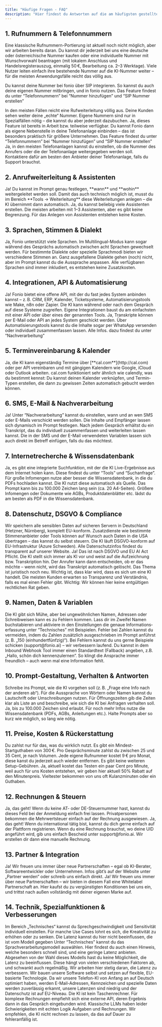 ```yaml
---
title: "Häufige Fragen - FAQ"
description: "Hier findest du Antworten auf die am häufigsten gestellten Fragen. Du findest die Antwort zu deiner Frage nicht? Schreibe und gerne an support@fonio.ai"
---
```


## 1. Rufnummern & Telefonnummern

<Accordion title="Kann ich meine eigene Telefonnummer mitnehmen oder eigene (deutsche oder österreichische) Nummern kaufen?">
Eine klassische Rufnummern-Portierung ist aktuell noch nicht möglich, aber wir arbeiten bereits daran. Du kannst dir jederzeit bei uns eine deutsche oder österreichische Nummer kaufen oder eine individuelle Nummer mit Wunschvorwahl beantragen (mit lokalem Anschluss und Handelsregisterauszug, einmalig 50 €, Bearbeitung ca. 2–3 Werktage). Viele Nutzer leiten einfach ihre bestehende Nummer auf die KI-Nummer weiter – für die meisten Anwendungsfälle reicht das völlig aus.

Du kannst deine Nummer bei fonio über SIP integrieren. So kannst du auch deine eigenen Nummer mitbringen, und in fonio nutzen. Das Feature findest du unter “Telefonnummern” bei “Nummer hinzufügen” und “SIP Nummer erstellen”
</Accordion>

<Accordion title="Brauche ich eine eigene Nummer, oder reicht die Weiterleitung?">
In den meisten Fällen reicht eine Rufweiterleitung völlig aus. Deine Kunden sehen weiter deine „echte“ Nummer. Eigene Nummern sind nur in Spezialfällen nötig – die kannst du aber jederzeit dazubuchen.
</Accordion>

<Accordion title="Kann ich lokale Rufnummern in meine Telefonanlage integrieren (z. B. via SIP-Trunk)?">
Ja, dieses Feature ist bereits in Arbeit bzw. teilweise verfügbar. Du kannst Fonio dann als eigene Nebenstelle in deine Telefonanlage einbinden – das ist besonders praktisch für größere Unternehmen. Das Feature findest du unter “Telefonnummern” bei “Nummer hinzufügen” und “SIP Nummer erstellen”
</Accordion>

<Accordion title="Kann ich die angezeigte Rufnummer bei einer Weiterleitung steuern?">
Ja, in den meisten Telefonanlagen kannst du einstellen, ob die Nummer des Anrufers oder die der Telefonanlage weitergegeben werden soll. Kontaktiere dafür am besten den Anbieter deiner Telefonanlage, falls du Support brauchst.
</Accordion>

## 2. Anrufweiterleitung & Assistenten

<Accordion title="Kann die KI Anrufe weiterleiten?">
Ja! Du kannst im Prompt genau festlegen, **wann** und **wohin** weitergeleitet werden soll. Damit das auch technisch möglich ist, musst du im Bereich **Tools → Weiterleitung** diese Weiterleitungen anlegen – die KI übernimmt dann automatisch.
</Accordion>

<Accordion title="Kann ich mehrere Assistenten anlegen?">
Ja, du kannst beliebig viele Assistenten erstellen. Die meisten arbeiten mit 1–3 Assistenten, aber es gibt keine Begrenzung. Für das Anlegen von Assistenten entstehen keine Kosten.
</Accordion>

## 3. Sprachen, Stimmen & Dialekt

<Accordion title="Kann die KI mehrere Sprachen oder auch Dialekt sprechen?">
Ja, Fonio unterstützt viele Sprachen. Im Multilingual-Modus kann sogar während des Gesprächs automatisch zwischen acht Sprachen gewechselt werden. Für bestimmte Dialekte oder spezielle Sprachmodi bieten wir verschiedene Stimmen an. Ganz ausgefallene Dialekte gehen (noch) nicht, aber im Prompt kannst du die Aussprache anpassen.
</Accordion>

<Accordion title="Was kostet es, wenn die KI zusätzliche Sprachen oder Stimmen nutzt?">
Alle verfügbaren Sprachen sind immer inkludiert, es entstehen keine Zusatzkosten.
</Accordion>

## 4. Integrationen, API & Automatisierung

<Accordion title="Kann ich Fonio mit anderen Systemen wie CRM, Online-Shops oder Tools verbinden? Kann die KI auf APIs zugreifen?">
Ja! Fonio bietet eine offene API, mit der du fast jedes System anbinden kannst – z. B. CRM, ERP, Kalender, Ticketsysteme, Automatisierungstools wie Make, n8n oder Zapier. Die KI kann während oder nach dem Gespräch auf diese Systeme zugreifen. Eigene Integrationen baust du am einfachsten mit einer API oder über eines der genannten Tools.
</Accordion>

<Accordion title="Können Transkripte automatisch an andere Systeme geschickt werden (z. B. per E-Mail, API oder WhatsApp)?">
Ja, Transkripte können per E-Mail oder API an jedes System geschickt werden. Über Automatisierungstools kannst du die Inhalte sogar per WhatsApp versenden oder individuell zusammenfassen lassen. Alle Infos. dazu findest du unter “Nachverarbeitung”
</Accordion>

## 5. Terminvereinbarung & Kalender

<Accordion title="Kann die KI Termine buchen oder auf Kalender zugreifen?">
Ja, die KI kann eigenständig Termine über [**cal.com**](http://cal.com) oder per API vereinbaren und mit gängigen Kalendern wie Google, iCloud oder Outlook arbeiten. cal.com funktioniert sehr ähnlich wie calendly, was du bestimmt kennst: Du kannst deinen Kalender verknüpfen, und Termin-Typen erstellen, die dann zu gewissen Zeiten automatisch gebucht werden können.
</Accordion>

## 6. SMS, E-Mail & Nachverarbeitung

<Accordion title="Kann die KI SMS oder E-Mails verschicken und Transkripte nach dem Gespräch bereitstellen?">
Ja! Unter “Nachverarbeitung” kannst du einstellen, wann und an wen SMS oder E-Mails verschickt werden sollen. Die Inhalte und Empfänger lassen sich dynamisch im Prompt festlegen. Nach jedem Gespräch erhältst du ein Transkript, das du individuell zusammenfassen und weiterleiten lassen kannst. Die in der SMS und der E-Mail verwendeten Variablen lassen sich auch direkt im Betreff einfügen, falls du das möchtest.
</Accordion>

## 7. Internetrecherche & Wissensdatenbank

<Accordion title="Kann die KI im Internet recherchieren oder auf Wissensdatenbanken zugreifen?">
Ja, es gibt eine integrierte Suchfunktion, mit der die KI Live-Ergebnisse aus dem Internet holen kann. Diese findest du unter “Tools” und “Suchanfrage”. Für große Infomengen nutze aber besser die Wissensdatenbank, in die du PDFs hochladen kannst. Die KI nutzt diese automatisch als Quelle.
</Accordion>

<Accordion title="Wie viele Informationen kann ich ins Prompt oder in die Wissensdatenbank packen?">
Das Prompt kann bis zu 100.000 Zeichen lang sein (ca. 20 A4-Seiten). Größere Infomengen oder Dokumente wie AGBs, Produktdatenblätter etc. lädst du am besten als PDF in die Wissensdatenbank.
</Accordion>

## 8. Datenschutz, DSGVO & Compliance

<Accordion title="Wie ist das mit Datenschutz, DSGVO und EU AI Act bei Fonio?">
Wir speichern alle sensiblen Daten auf sicheren Servern in Deutschland (Hetzner, Nürnberg), komplett EU-konform. Zusatzdienste wie bestimmte Stimmenanbieter oder Tools können auf Wunsch auch Daten in die USA übertragen – das kannst du selbst steuern. Die KI läuft DSGVO-konform auf EU-Infrastruktur (Azure Schweden). Alle Datenschutzinfos findest du transparent auf unserer Website.
</Accordion>

<Accordion title="Muss die KI am Telefon sagen, dass sie eine KI ist und der Anruf aufgezeichnet wird?">
Ja! Das ist nach DSGVO und EU AI Act Pflicht. Die KI stellt sich immer als KI vor und weist auf die Aufzeichnung bzw. Transkription hin. Der Anrufer kann dann entscheiden, ob er das möchte – wenn nicht, wird das Transkript automatisch gelöscht.
</Accordion>

<Accordion title="Reicht „Ich bin die virtuelle Assistenz von Firma XY“ als Hinweis?">
Das Thema ist juristisch noch neu. Wichtig ist, dass klar wird, dass es sich um eine KI handelt. Die meisten Kunden erwarten so Transparenz und Verständnis, falls es mal einen Fehler gibt. Wichtig: Wir können hier keine entgültigen rechtlichen Rat geben.
</Accordion>

## 9. Namen, Daten & Variablen

<Accordion title="Erkennt die KI immer alle Namen, Adressen oder Daten richtig? Was tun bei Fehlern?">
Die KI gibt sich Mühe, aber bei ungewöhnlichen Namen, Adressen oder Schreibweisen kann es zu Fehlern kommen. Lass dir im Zweifel Namen buchstabieren und aktiviere in den Einstellungen die genaue Informations­erfassung unter “Technisches” mit Beispielen. Fehler bei Zahlen kannst du vermeiden, indem du Zahlen zusätzlich ausgeschrieben im Prompt anführst (z. B. „150 (einhundertfünfzig)“). Bei Fehlern kannst du uns gerne Beispiele schicken (support@fonio.ai) – wir verbessern laufend.
</Accordion>

<Accordion title="Was passiert, wenn beim Prompt eine Variable aus dem Inbound Webhook wie der Vorname fehlt?">
Du kannst in dem Inbound Webhook Tool immer einen Standardtext (Fallback) angeben, z.B. „Hallo, schön dich kennenzulernen“. So klingt die Ansprache immer freundlich – auch wenn mal eine Information fehlt.
</Accordion>

## 10. Prompt-Gestaltung, Verhalten & Antworten

<Accordion title="Wie gestalte ich den Prompt, damit die KI z. B. Sprechpausen macht, Wörter richtig ausspricht oder bestimmte Reihenfolgen einhält?">
Schreibe ins Prompt, wie die KI vorgehen soll (z. B. „Frage eine Info nach der anderen ab“). Für die Aussprache von Wörtern oder Namen kannst du Lautschrift oder Umschreibungen nutzen. Für Öffnungszeiten gib die Zeiten klar als Liste an und beschreibe, wie sich die KI bei Anfragen verhalten soll.
</Accordion>

<Accordion title="Kann ich beliebig viele Regeln, FAQs und Wissen ins Prompt packen?">
Ja, bis zu 100.000 Zeichen sind erlaubt. Für noch mehr Infos nutze die Wissensdatenbank (PDFs, AGBs, Anleitungen etc.). Halte Prompts aber so kurz wie möglich, so lang wie nötig.
</Accordion>

## 11. Preise, Kosten & Rückerstattung

<Accordion title="Was kostet Fonio? Gibt es Fixkosten oder eine Einrichtungsgebühr?">
Du zahlst nur für das, was du wirklich nutzt. Es gibt ein Mindest-Startguthaben von 300 €. Pro Gesprächsminute zahlst du zwischen 25 und 35 Cent, je nach Volumen. Jede eigene Rufnummer kostet 9 € pro Monat, diese kanst du jederzeit auch wieder entfernen. Es gibt keine weiteren Setup-Gebühren.
</Accordion>

<Accordion title="Kostet das Testen der KI Geld?">
Ja, aktuell kostet das Testen ein paar Cent pro Minute, weil auch für uns Kosten entstehen, wir geben hier aktuell 50% Rabatt auf den Minutenpreis. Vieltester bekommen von uns oft Kulanzminuten oder ein Guthaben.
</Accordion>

## 12. Rechnungen & Steuern

<Accordion title="Kann ich Fonio auch als Privatperson nutzen? Wie ist das mit der Rechnung und Steuernummer?">
Ja, das geht! Wenn du keine AT- oder DE-Steuernummer hast, kannst du dieses Feld bei der Anmeldung einfach frei lassen. Privatpersonen bekommen die Mehrwertsteuer einfach auf der Rechnung ausgewiesen.
</Accordion>

<Accordion title="Kann ich mich mit meinem Unternehmen bei fonio anmelden, wenn ich meinen Sitz außerhalb von Deutschland oder Österreich habe?">
Ja, das geht! Wenn du international tätig bist, kannst du dich gerne einfach auf der Plattform registrieren. Wenn du eine Rechnung brauchst, wo deine UID angeführt wird, gib uns einfach Bescheid unter support@fonio.ai. Wir erstellen dir dann eine manuelle Rechnung.
</Accordion>

## 13. Partner & Integration

<Accordion title="Ich möchte Fonio als Partner weiterempfehlen oder für eigene Kunden einsetzen – geht das? Gibt es ein Partnerprogramm?">
Ja! Wir freuen uns immer über neue Partnerschaften – egal ob KI-Berater, Softwareentwickler oder Unternehmen. Infos gibt’s auf der Website unter „Partner werden“ oder schreib uns einfach direkt.
</Accordion>

<Accordion title="Ich möchte Fonio als Software nutzen, um mit meiner eigenen Marke KI-Telefonie anzubieten, ist das möglich?">
Ja! Wir freuen uns immer über neue Partnerschaften – wir bieten in diesem Fall eine Whitelabel Partnerschaft an. Hier kaufst du zu vergünstigten Konditionen bei uns ein, und trittst nach außen vollständig mit deiner eigenen Marke auf.
</Accordion>

## 14. Technik, Spezialfunktionen & Verbesserungen

<Accordion title="Wie kann ich Sprechgeschwindigkeit, Sensitivität oder Kreativität der KI einstellen?">
Im Bereich „Technisches“ kannst du Sprechgeschwindigkeit und Sensitivität individuell einstellen. Für manche Use Cases lohnt es sich, die Kreativität zu erhöhen oder zu senken. Die Latenz kannst du hier nicht beeinflussen, die ist vom Modell gegeben
</Accordion>

<Accordion title="Die Latenz ist zu hoch, was kann ich tun, um das zu verbessern?">
Unter “Technisches” kannst du das Sprachverarbeitungsmodell auswählen. Hier findest du auch einen Hinweis, welche besonders schnell sind, und eine geringe Latenz anbieten. Abgesehen von der Wahl dieses Modells hast du keine Möglichkeit, die Latenz zu beeinflussen. Diese hängt von vielen verschiedenen Faktoren ab, und schwankt auch regelmäßig. Wir arbeiten hier stetig daran, die Latenz zu verbessern.
</Accordion>

<Accordion title="Was macht Fonio besonders im Vergleich zu anderen Anbietern?">
Wir bauen unsere Software selbst und setzen auf flexible, EU-basierte Technologie. Da wir unsere Telefon-KI von Anfang an auf Deutsch optimiert haben, werden E-Mail-Adressen, Kennzeichen und spezielle Daten werden zuverlässig erkannt, unsere Latenzen sind niedrig und der Datenschutz ist auf EU-Niveau.
</Accordion>

<Accordion title="Was tun, wenn die KI falsch rechnet?">
Die KI ist kein Taschenrechner. Für komplexe Rechnungen empfiehlt sich eine externe API, deren Ergebnis dann in das Gespräch eingebunden wird. Klassische LLMs haben leider Schwierigkeiten mit echten Logik Aufgaben und Rechnungen. Wir empfehlen, die KI nicht rechnen zu lassen, da das auf Dauer zu fehleranfällig ist.
</Accordion>
